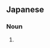==Japanese==
{{ja-kanjitab|なれ|すし|k2=ずし|yomi=kun}}

===Noun===
{{ja-noun|なれずし}}

# {{alternative spelling of|馴鮨|lang=ja}}